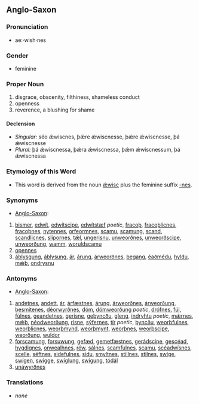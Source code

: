 ==Anglo-Saxon==

===Pronunciation===
*ae:·wish·nes

===Gender===
*feminine

===Proper Noun===
# disgrace, obscenity, filthiness, shameless conduct
# openness
# reverence, a blushing for shame

====Declension====
*''Singular:'' séo ǽwiscnes, þǽre ǽwiscnesse, þǽre ǽwiscnesse, þá ǽwiscnesse
*''Plural:'' þá ǽwiscnessa, þǽra ǽwiscnessa, þǽm ǽwiscnessum, þá ǽwiscnessa

===Etymology of this Word===
*This word is derived from the noun [[ǽwisc]] plus the feminine suffix [[-nes]].

===Synonyms===
*[[Anglo-Saxon]]: 
#[[bismer]], [[edwít]], [[edwítscipe]], [[edwítstæf]] ''poetic'', [[fracoþ]], [[fracoþlicnes]], [[fracoþnes]], [[nytennes]], [[orfeormnes]], [[scamu]], [[scamung]], [[scand]], [[scandlicnes]], [[slipornes]], [[tǽl]], [[ungerisnu]], [[unweorðnes]], [[unweorðscipe]], [[unweorðung]], [[wamm]], [[woruldscamu]]
#[[opennes]]
#[[áblysgung]], [[áblysung]], [[ár]], [[árung]], [[árweorðnes]], [[begang]], [[éaðmédu]], [[hyldu]], [[mǽþ]], [[ondrysnu]]

===Antonyms===
*[[Anglo-Saxon]]: 
#[[andetnes]], [[andett]], [[ár]], [[árfæstnes]], [[árung]], [[árweorðnes]], [[árweorðung]], [[besmitenes]], [[déorwyrðnes]], [[dóm]], [[dómweorðung]] ''poetic'', [[drófnes]], [[fúl]], [[fúlnes]], [[geandetnes]], [[gerisne]], [[geþyncðu]], [[gleng]], [[indryhtu]] ''poetic'', [[mǽrnes]], [[mǽþ]], [[néodweorðung]], [[risne]], [[sýfernes]], [[tír]] ''poetic'', [[þyncðu]], [[weorþfulnes]], [[weorþlicnes]], [[weorþmynd]], [[weorþmynt]], [[weorþnes]], [[weorþscipe]], [[weorðung]], [[wuldor]]
#[[forscamung]], [[forsuwung]], [[gefæd]], [[gemetfæstnes]], [[gerádscipe]], [[gescéad]], [[hygdignes]], [[onwealhnes]], [[rów]], [[sálnes]], [[scamfulnes]], [[scamu]], [[scéadwísnes]], [[scelle]], [[séftnes]], [[sidefulnes]], [[sidu]], [[smyltnes]], [[stillnes]], [[stilnes]], [[swíge]], [[swígen]], [[swigge]], [[swíglung]], [[swígung]], [[tódál]]
#[[unáwyrðnes]]

===Translations===
*''none''